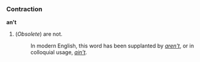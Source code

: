 ===Contraction===
'''an't'''

# (''Obsolete'') are not.
#: In modern English, this word has been supplanted by ''[[aren't]]'', or in colloquial usage, ''[[ain't]]''.